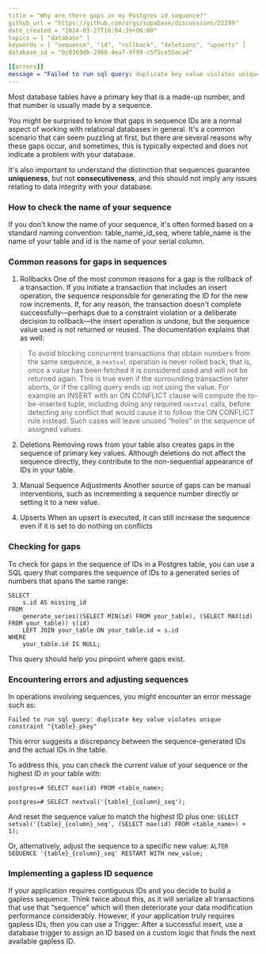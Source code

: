 ```yaml
---
title = "Why are there gaps in my Postgres id sequence?"
github_url = "https://github.com/orgs/supabase/discussions/22299"
date_created = "2024-03-27T18:04:39+00:00"
topics = [ "database" ]
keywords = [ "sequence", "id", "rollback", "deletions", "upserts" ]
database_id = "0c0369db-2968-4ea7-9f99-c5f5ce55acad"

[[errors]]
message = "Failed to run sql query: duplicate key value violates unique constraint \"{table}_pkey\""
---
```


Most database tables have a primary key that is a made-up number, and that number is usually made by a sequence.

You might be surprised to know that gaps in sequence IDs are a normal aspect of working with relational databases in general. It's a common scenario that can seem puzzling at first, but there are several reasons why these gaps occur, and sometimes, this is typically expected and does not indicate a problem with your database.

It's also important to understand the distinction that sequences guarantee **uniqueness**, but not **consecutiveness**, and this should not imply any issues relating to data integrity with your database.

### How to check the name of your sequence

If you don't know the name of your sequence, it's often formed based on a standard naming convention: table_name_id_seq, where table_name is the name of your table and id is the name of your serial column.

### Common reasons for gaps in sequences

1. Rollbacks
   One of the most common reasons for a gap is the rollback of a transaction. If you initiate a transaction that includes an insert operation, the sequence responsible for generating the ID for the new row increments. If, for any reason, the transaction doesn't complete successfully—perhaps due to a constraint violation or a deliberate decision to rollback—the insert operation is undone, but the sequence value used is not returned or reused. The documentation explains that as well:

> To avoid blocking concurrent transactions that obtain numbers from the same sequence, a `nextval` operation is never rolled back; that is, once a value has been fetched it is considered used and will not be returned again. This is true even if the surrounding transaction later aborts, or if the calling query ends up not using the value. For example an INSERT with an ON CONFLICT clause will compute the to-be-inserted tuple, including doing any required `nextval` calls, before detecting any conflict that would cause it to follow the ON CONFLICT rule instead. Such cases will leave unused “holes” in the sequence of assigned values.

2. Deletions
   Removing rows from your table also creates gaps in the sequence of primary key values. Although deletions do not affect the sequence directly, they contribute to the non-sequential appearance of IDs in your table.

3. Manual Sequence Adjustments
   Another source of gaps can be manual interventions, such as incrementing a sequence number directly or setting it to a new value.

4. Upserts
   When an upsert is executed, it can still increase the sequence even if it is set to do nothing on conflicts

### Checking for gaps

To check for gaps in the sequence of IDs in a Postgres table, you can use a SQL query that compares the sequence of IDs to a generated series of numbers that spans the same range:

```
SELECT
    s.id AS missing_id
FROM
    generate_series((SELECT MIN(id) FROM your_table), (SELECT MAX(id) FROM your_table)) s(id)
    LEFT JOIN your_table ON your_table.id = s.id
WHERE
    your_table.id IS NULL;
```

This query should help you pinpoint where gaps exist.

### Encountering errors and adjusting sequences

In operations involving sequences, you might encounter an error message such as:

`Failed to run sql query: duplicate key value violates unique constraint "{table}_pkey"`

This error suggests a discrepancy between the sequence-generated IDs and the actual IDs in the table.

To address this, you can check the current value of your sequence or the highest ID in your table with:

```
postgres=# SELECT max(id) FROM <table_name>;

postgres=# SELECT nextval('{table}_{column}_seq');
```

And reset the sequence value to match the highest ID plus one:
`SELECT setval('{table}_{column}_seq', (SELECT max(id) FROM <table_name>) + 1);`

Or, alternatively, adjust the sequence to a specific new value:
`ALTER SEQUENCE '{table}_{column}_seq' RESTART WITH new_value;`

### Implementing a gapless ID sequence

If your application requires contiguous IDs and you decide to build a gapless sequence. Think twice about this, as it will serialize all transactions that use that “sequence” which will then deteriorate your data modification performance considerably. However, if your application truly requires gapless IDs, then you can use a Trigger: After a successful insert, use a database trigger to assign an ID based on a custom logic that finds the next available gapless ID.
